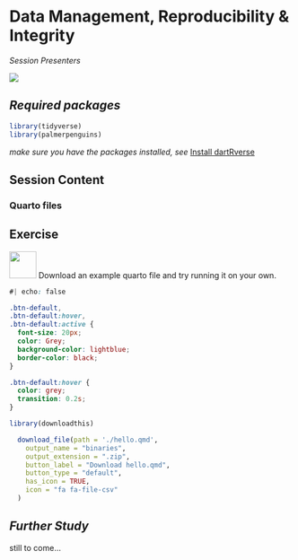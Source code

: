 # Data Management, Reproducibility & Integrity

*Session Presenters*

![](images/Presentersxx.png)

## *Required packages*

```r
library(tidyverse)
library(palmerpenguins)
```

*make sure you have the packages installed, see* [Install dartRverse](install.qmd)

## Session Content

### Quarto files


::: callout-note 
## Exercise 


![](images/task.png){#id .class width="48" height="48"} Download an example quarto file and try running it on your own.

```css
#| echo: false

.btn-default,
.btn-default:hover,
.btn-default:active {
  font-size: 20px;
  color: Grey;
  background-color: lightblue;
  border-color: black;
}

.btn-default:hover {
  color: grey;
  transition: 0.2s;
}

```

```r
library(downloadthis)

  download_file(path = './hello.qmd',
    output_name = "binaries",
    output_extension = ".zip",
    button_label = "Download hello.qmd",
    button_type = "default",
    has_icon = TRUE,
    icon = "fa fa-file-csv"
  )

```


:::

## *Further Study*

still to come...
